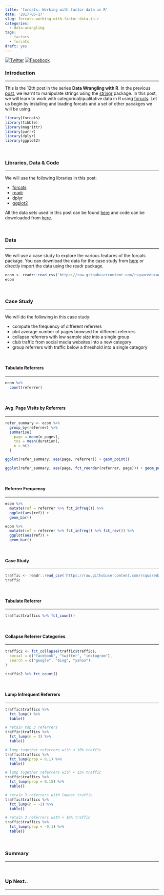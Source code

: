 ```yaml
---
title: 'forcats: Working with factor data in R'
date: '2017-05-17'
slug: forcats-working-with-factor-data-in-r
categories:
  - data-wrangling
tags:
  - factors
  - forcats
draft: yes
---
```


[![Twitter](http://i.imgur.com/tXSoThF.png)](https://twitter.com/login?redirect_after_login=%2Fhome%3Fstatus)
[![Facebook](http://i.imgur.com/P3YfQoD.png)](https://www.facebook.com/sharer/sharer.php?u=)

### Introduction

<hr>

This is the 12th post in the series **Data Wrangling with R**. In the previous [post](https://rsquaredacademy.github.io/blog/post/working-with-strings-in-r-using-stringr/), we learnt to manipulate strings using the [stringr](http://stringr.tidyverse.org) package. In this post, we will learn to work with categorical/qualitative data in R using [forcats](http://forcats.tidyverse.org). Let us begin by installing and loading forcats and a set of other pacakges we will be using.


```r
library(forcats)
library(tibble)
library(magrittr)
library(purrr)
library(dplyr)
library(ggplot2)
```

<br>

### Libraries, Data & Code

<hr>

We will use the following libraries in this post:

- [forcats](http://stringr.tidyverse.org/)
- [readr](http://readr.tidyverse.org/)
- [dplyr](http://readr.tidyverse.org/)
- [ggplot2](http://ggplot2.tidyverse.org/)

All the data sets used in this post can be found [here](https://github.com/rsquaredacademy/datasets) and code can be downloaded from [here](https://gist.github.com/rsquaredacademy/85fac536f563ae3fd8e2605fd56a7086).

<br>

### Data

<hr>

We will use a case study to explore the various features of the forcats package. You can download the data for the case study from [here](https://raw.githubusercontent.com/rsquaredacademy/datasets/master/web.csv) or directly import the data using the readr package. 

```r
ecom <- readr::read_csv('https://raw.githubusercontent.com/rsquaredacademy/datasets/master/web.csv')
ecom
```

<br>

### Case Study

<hr>

We will do the following in this case study:

- compute the frequency of different referrers
- plot average number of pages browsed for different referrers
- collapse referrers with low sample size into a single group
- club traffic from social media websites into a new category
- group referrers with traffic below a threshold into a single category

<br>

#### Tabulate Referrers

<hr>

```r
ecom %>%
  count(referrer)
```

<br>

#### Avg. Page Visits by Referrers

<hr>

```r
refer_summary <- ecom %>%
  group_by(referrer) %>%
  summarise(
    page = mean(n_pages),
    tos = mean(duration),
    n = n()
  )

ggplot(refer_summary, aes(page, referrer)) + geom_point()

ggplot(refer_summary, aes(page, fct_reorder(referrer, page))) + geom_point()
```

<br>

#### Referrer Frequency

<hr>

```r
ecom %>%
  mutate(ref = referrer %>% fct_infreq()) %>%
  ggplot(aes(ref)) +
  geom_bar()

ecom %>%
  mutate(ref = referrer %>% fct_infreq() %>% fct_rev()) %>%
  ggplot(aes(ref)) +
  geom_bar()
```

<br>

#### Case Study

<hr>

```r
traffic <- readr::read_csv('https://raw.githubusercontent.com/rsquaredacademy/datasets/master/web_traffic.csv')
traffic
```

<br>

#### Tabulate Referrer 

<hr>

```r
traffic$traffics %>% fct_count()
```

<br>

#### Collapse Referrer Categories

<hr>

```r
traffic2 <- fct_collapse(traffic$traffics,
  social = c("facebook", "twitter", "instagram"),
  search = c("google", "bing", "yahoo")
)

traffic2 %>% fct_count() 
```

<br>

#### Lump Infrequent Referrers

<hr>

```r
traffic$traffics %>% 
  fct_lump() %>% 
  table()
```

```r
# retain top 3 referrers
traffic$traffics %>% 
  fct_lump(n = 3) %>% 
  table()

# lump together referrers with < 10% traffic
traffic$traffics %>% 
  fct_lump(prop = 0.1) %>% 
  table()

# lump together referrers with < 15% traffic
traffic$traffics %>% 
  fct_lump(prop = 0.15) %>% 
  table()

# retain 3 referrers with lowest traffic
traffic$traffics %>% 
  fct_lump(n = -3) %>% 
  table()

# retain 3 referrers with < 10% traffic
traffic$traffics %>% 
  fct_lump(prop = -0.1) %>% 
  table()
```

<br>

### Summary

<hr>

<br>

### Up Next..

<hr>

<br>